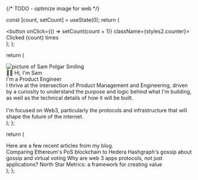 
{/* TODO - optimize image for web */}

  const [count, setCount] = useState(0);
  return (
    <div>
      <button onClick={() => setCount(count + 1)} className={styles2.counter}>
        Clicked {count} times
      </button>
    </div>
  );
};

  return (
    <div className={styles.container}>
      <Image
        className={styles.heroImage}
        src={profilePhoto3}
        alt='picture of Sam Polgar Smiling'
        width={1080}
        height={1080}
        layout='responsive'
        priority={true}
      />
      <div className={styles.content}>
        <div className={styles.heading}>👋🏻 Hi, I'm Sam</div>
        <div className={styles.about}>I'm a Product Engineer</div>
        <div className={styles.about}>
          I thrive at the intersection of Product Management and Engineering,
          driven by a curiosity to understand the purpose and logic behind what
          I'm building, as well as the technical details of how it will be
          built.
          <br /> <br />
          I'm focused on Web3, particularly the protocols and infrastructure
          that will shape the future of the internet.
        </div>
      </div>
    </div>
  );
};

  return (
    <div className={styles.container}>
      <div className={styles.about}>
        Here are a few recent articles from my blog.
      </div>
      <div className={styles.blogContainer}>
        <Link
          className={styles.blogContent}
          href='https://sampolgar.medium.com/comparing-ethereums-pos-blockchain-to-hedera-hashgraph-s-gossiping-gossip-ee7a0daf19ff'
        >
          Comparing Ethereum's PoS blockchain to Hedera Hashgraph's gossip about
          gossip and virtual voting
        </Link>
        <Link
          className={styles.blogContent}
          href='https://sampolgar.medium.com/why-are-web-3-apps-protocols-not-just-applications-56911d01cc43'
        >
          Why are web 3 apps protocols, not just applications?
        </Link>
        <Link
          className={styles.blogContent}
          href='https://sampolgar.medium.com/north-star-metrics-a-framework-for-creating-value-3cc97d97b94a'
        >
          North Star Metrics: a framework for creating value
        </Link>
      </div>
    </div>
  );
};

<Hero />
<Blogs />
